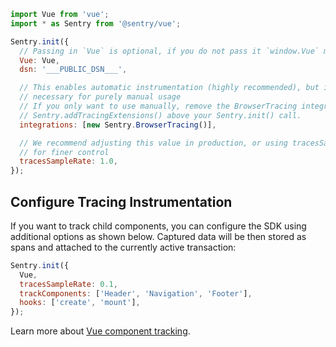 ```javascript
import Vue from 'vue';
import * as Sentry from '@sentry/vue';

Sentry.init({
  // Passing in `Vue` is optional, if you do not pass it `window.Vue` must be present.
  Vue: Vue,
  dsn: '___PUBLIC_DSN___',

  // This enables automatic instrumentation (highly recommended), but is not
  // necessary for purely manual usage
  // If you only want to use manually, remove the BrowserTracing integration and add
  // Sentry.addTracingExtensions() above your Sentry.init() call.
  integrations: [new Sentry.BrowserTracing()],

  // We recommend adjusting this value in production, or using tracesSampler
  // for finer control
  tracesSampleRate: 1.0,
});
```

## Configure Tracing Instrumentation

If you want to track child components, you can configure the SDK using additional options as shown below. Captured data will be then stored as spans and attached to the currently active transaction:

```javascript
Sentry.init({
  Vue,
  tracesSampleRate: 0.1,
  trackComponents: ['Header', 'Navigation', 'Footer'],
  hooks: ['create', 'mount'],
});
```

Learn more about [Vue component tracking](../features/component-tracking).
